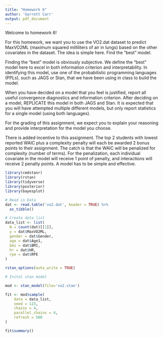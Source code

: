 ```yaml
---
title: "Homework 6"
author: 'Garrett Carr'
output: pdf_document
---
```


Welcome to homework 6! 

For this homework, we want you to use the VO2.dat dataset to predict MaxVO2ML (maximum squared milliliters of air in lungs) based on the other covariates in the dataset. The idea is simple here. Find the "best" model.

Finding the "best" model is obviously subjective. We define the "best" model here to excel in both information criterion and interpretability. In identifying this model, use one of the probabilistic programming languages (PPLs), such as JAGS or Stan, that we have been using in class to build the model. 

When you have decided on a model that you feel is justified, report all useful convergence diagnostics and information criterion. After deciding on a model, REPLICATE this model in both JAGS and Stan. It is expected that you will have attempted multiple different models, but only report statistics for a single model (using both languages).

For the grading of this assignment, we expect you to explain your reasoning and provide interpretation for the model you choose. 

There is added incentive to this assignment. The top 2 students with lowest reported WAIC plus a complexity penalty will each be awarded 2 bonus points to their assignment. The catch is that the WAIC will be penalized for complexity (number of terms). For the penalization, each individual covariate in the model will receive 1 point of penalty, and interactions will receive 2 penalty points. A model has to be simple and effective.


```r
library(cmdstanr)
library(rstan)
library(tidyverse)
library(posterior)
library(bayesplot)

# Read in Data
dat <- read.table('vo2.dat', header = TRUE) %>% 
  as_tibble()

# Create data list
data_list <- list(
  N = count(dat)[[1]],
  y = dat$MaxVO2ML,
  gender = dat$Gender,
  age = dat$Age1,
  bmi = dat$BMI,
  hr = dat$HR,
  rpe = dat$RPE
)

rstan_options(auto_write = TRUE)
```



```r
# Inital stan model

mod <- stan_model(file='vo2.stan')

fit <- mod$sample(
    data = data_list, 
    seed = 123, 
    chains = 4, 
    parallel_chains = 4,
    refresh = 500
)

fit$summary()
```

